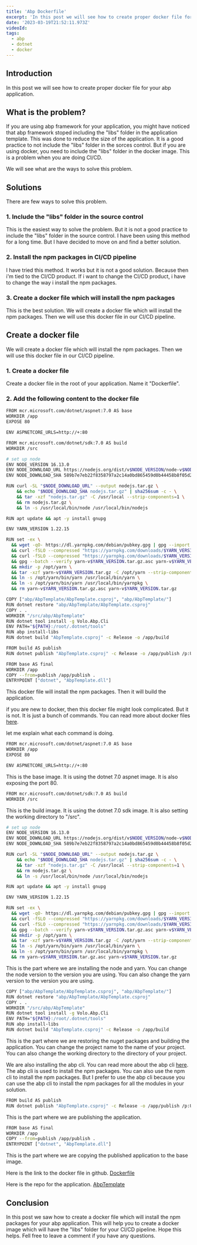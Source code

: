 ```yaml
---
title: 'Abp Dockerfile'
excerpt: 'In this post we will see how to create proper docker file for your abp application.'
date: '2023-03-19T21:52:11.973Z'
videoId:
tags:
  - abp
  - dotnet
  - docker
---
```


<YoutubeVideo videoId={props.videoId} />

<TOCInline toc={props.toc} asDisclosure />

## Introduction

In this post we will see how to create proper docker file for your abp application.

## What is the problem?

If you are using abp framework for your application, you might have noticed that abp framework stoped including the "libs" folder in the application template. This was done to reduce the size of the application. It is a good practice to not include the "libs" folder in the sorces control. But if you are using docker, you need to include the "libs" folder in the docker image.
This is a problem when you are doing CI/CD.

We will see what are the ways to solve this problem.

## Solutions

There are few ways to solve this problem.

### 1. Include the "libs" folder in the source control

This is the easiest way to solve the problem. But it is not a good practice to include the "libs" folder in the source control. I have been using this method for a long time. But I have decided to move on and find a better solution.

### 2. Install the npm packages in CI/CD pipeline

I have tried this method. It works but it is not a good solution. Because then i'm tied to the CI/CD product. If i want to change the CI/CD product, i have to change the way i install the npm packages.

### 3. Create a docker file which will install the npm packages

This is the best solution. We will create a docker file which will install the npm packages. Then we will use this docker file in our CI/CD pipeline.

## Create a docker file

We will create a docker file which will install the npm packages. Then we will use this docker file in our CI/CD pipeline.

### 1. Create a docker file

Create a docker file in the root of your application. Name it "Dockerfile".

### 2. Add the following content to the docker file

```bash
FROM mcr.microsoft.com/dotnet/aspnet:7.0 AS base
WORKDIR /app
EXPOSE 80

ENV ASPNETCORE_URLS=http://+:80

FROM mcr.microsoft.com/dotnet/sdk:7.0 AS build
WORKDIR /src

# set up node
ENV NODE_VERSION 16.13.0
ENV NODE_DOWNLOAD_URL https://nodejs.org/dist/v$NODE_VERSION/node-v$NODE_VERSION-linux-x64.tar.gz
ENV NODE_DOWNLOAD_SHA 589b7e7eb22f8358797a2c14a0bd865459d0b44458b8f05d2721294dacc7f734

RUN curl -SL "$NODE_DOWNLOAD_URL" --output nodejs.tar.gz \
    && echo "$NODE_DOWNLOAD_SHA nodejs.tar.gz" | sha256sum -c - \
    && tar -xzf "nodejs.tar.gz" -C /usr/local --strip-components=1 \
    && rm nodejs.tar.gz \
    && ln -s /usr/local/bin/node /usr/local/bin/nodejs

RUN apt update && apt -y install gnupg

ENV YARN_VERSION 1.22.15

RUN set -ex \
  && wget -qO- https://dl.yarnpkg.com/debian/pubkey.gpg | gpg --import \
  && curl -fSLO --compressed "https://yarnpkg.com/downloads/$YARN_VERSION/yarn-v$YARN_VERSION.tar.gz" \
  && curl -fSLO --compressed "https://yarnpkg.com/downloads/$YARN_VERSION/yarn-v$YARN_VERSION.tar.gz.asc" \
  && gpg --batch --verify yarn-v$YARN_VERSION.tar.gz.asc yarn-v$YARN_VERSION.tar.gz \
  && mkdir -p /opt/yarn \
  && tar -xzf yarn-v$YARN_VERSION.tar.gz -C /opt/yarn --strip-components=1 \
  && ln -s /opt/yarn/bin/yarn /usr/local/bin/yarn \
  && ln -s /opt/yarn/bin/yarn /usr/local/bin/yarnpkg \
  && rm yarn-v$YARN_VERSION.tar.gz.asc yarn-v$YARN_VERSION.tar.gz

COPY ["abp/AbpTemplate/AbpTemplate.csproj", "abp/AbpTemplate/"]
RUN dotnet restore "abp/AbpTemplate/AbpTemplate.csproj"
COPY . .
WORKDIR "/src/abp/AbpTemplate"
RUN dotnet tool install -g Volo.Abp.Cli
ENV PATH="${PATH}:/root/.dotnet/tools"
RUN abp install-libs
RUN dotnet build "AbpTemplate.csproj" -c Release -o /app/build

FROM build AS publish
RUN dotnet publish "AbpTemplate.csproj" -c Release -o /app/publish /p:UseAppHost=false

FROM base AS final
WORKDIR /app
COPY --from=publish /app/publish .
ENTRYPOINT ["dotnet", "AbpTemplate.dll"]
```

This docker file will install the npm packages. Then it will build the application.

if you are new to docker, then this docker file might look complicated. But it is not. It is just a bunch of commands. You can read more about docker files [here](https://docs.docker.com/engine/reference/builder/).

let me explain what each command is doing.

```bash
FROM mcr.microsoft.com/dotnet/aspnet:7.0 AS base
WORKDIR /app
EXPOSE 80

ENV ASPNETCORE_URLS=http://+:80
```

This is the base image. It is using the dotnet 7.0 aspnet image. It is also exposing the port 80.

```bash
FROM mcr.microsoft.com/dotnet/sdk:7.0 AS build
WORKDIR /src
```

This is the build image. It is using the dotnet 7.0 sdk image. It is also setting the working directory to "/src".

```bash
# set up node
ENV NODE_VERSION 16.13.0
ENV NODE_DOWNLOAD_URL https://nodejs.org/dist/v$NODE_VERSION/node-v$NODE_VERSION-linux-x64.tar.gz
ENV NODE_DOWNLOAD_SHA 589b7e7eb22f8358797a2c14a0bd865459d0b44458b8f05d2721294dacc7f734

RUN curl -SL "$NODE_DOWNLOAD_URL" --output nodejs.tar.gz \
    && echo "$NODE_DOWNLOAD_SHA nodejs.tar.gz" | sha256sum -c - \
    && tar -xzf "nodejs.tar.gz" -C /usr/local --strip-components=1 \
    && rm nodejs.tar.gz \
    && ln -s /usr/local/bin/node /usr/local/bin/nodejs

RUN apt update && apt -y install gnupg

ENV YARN_VERSION 1.22.15

RUN set -ex \
  && wget -qO- https://dl.yarnpkg.com/debian/pubkey.gpg | gpg --import \
  && curl -fSLO --compressed "https://yarnpkg.com/downloads/$YARN_VERSION/yarn-v$YARN_VERSION.tar.gz" \
  && curl -fSLO --compressed "https://yarnpkg.com/downloads/$YARN_VERSION/yarn-v$YARN_VERSION.tar.gz.asc" \
  && gpg --batch --verify yarn-v$YARN_VERSION.tar.gz.asc yarn-v$YARN_VERSION.tar.gz \
  && mkdir -p /opt/yarn \
  && tar -xzf yarn-v$YARN_VERSION.tar.gz -C /opt/yarn --strip-components=1 \
  && ln -s /opt/yarn/bin/yarn /usr/local/bin/yarn \
  && ln -s /opt/yarn/bin/yarn /usr/local/bin/yarnpkg \
  && rm yarn-v$YARN_VERSION.tar.gz.asc yarn-v$YARN_VERSION.tar.gz
```

This is the part where we are installing the node and yarn. You can change the node version to the version you are using. You can also change the yarn version to the version you are using.

```bash
COPY ["abp/AbpTemplate/AbpTemplate.csproj", "abp/AbpTemplate/"]
RUN dotnet restore "abp/AbpTemplate/AbpTemplate.csproj"
COPY . .
WORKDIR "/src/abp/AbpTemplate"
RUN dotnet tool install -g Volo.Abp.Cli
ENV PATH="${PATH}:/root/.dotnet/tools"
RUN abp install-libs
RUN dotnet build "AbpTemplate.csproj" -c Release -o /app/build
```

This is the part where we are restoring the nuget packages and building the application. You can change the project name to the name of your project. You can also change the working directory to the directory of your project.

We are also installing the abp cli. You can read more about the abp cli [here](https://docs.abp.io/en/abp/latest/CLI). The abp cli is used to install the npm packages. You can also use the npm cli to install the npm packages. But I prefer to use the abp cli because you can use the abp cli to install the npm packages for all the modules in your solution.

```bash
FROM build AS publish
RUN dotnet publish "AbpTemplate.csproj" -c Release -o /app/publish /p:UseAppHost=false
```

This is the part where we are publishing the application.

```bash
FROM base AS final
WORKDIR /app
COPY --from=publish /app/publish .
ENTRYPOINT ["dotnet", "AbpTemplate.dll"]
```

This is the part where we are copying the published application to the base image.

Here is the link to the docker file in github. [Dockerfile](https://github.com/antosubash/AbpTemplate/blob/main/abp/AbpTemplate/Dockerfile)

Here is the repo for the application. [AbpTemplate](https://github.com/antosubash/AbpTemplate)

## Conclusion

In this post we saw how to create a docker file which will install the npm packages for your abp application. This will help you to create a docker image which will have the "libs" folder for your CI/CD pipeline. Hope this helps. Fell free to leave a comment if you have any questions.

